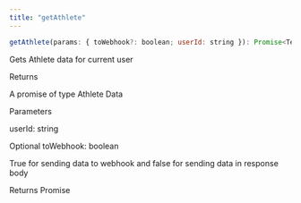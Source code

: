 ```yaml
---
title: "getAthlete"
---
```

```javascript javascript
getAthlete(params: { toWebhook?: boolean; userId: string }): Promise<TerraAthleteResponse>

```

Gets Athlete data for current user

Returns

A promise of type Athlete Data

Parameters

userId: string

Optional toWebhook: boolean

True for sending data to webhook and false for sending data in response body

Returns Promise




